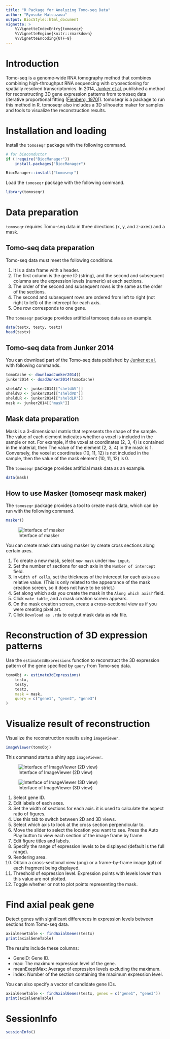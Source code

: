 ```yaml
---
title: "R Package for Analyzing Tomo-seq Data"
author: "Ryosuke Matsuzawa"
output: BiocStyle::html_document
vignette: >
    %\VignetteIndexEntry{tomoseqr}
    %\VignetteEngine{knitr::rmarkdown}
    %\VignetteEncoding{UTF-8}
---
```


# Introduction

Tomo-seq is a genome-wide RNA tomography method that combines combining
high-throughput RNA sequencing with cryosectioning for spatially resolved
transcriptomics.
In 2014, [Junker et al.](https://doi.org/10.1016/j.cell.2014.09.038) published a method for reconstructing 3D gene
expression patterns from tomoseq data (iterative proportional fitting ([Fienberg, 1970](https://doi.org/10.1214/aoms/1177696968))). tomoseqr is a package to run
this method in R. tomoseqr also includes a 3D silhouette maker
for samples and tools to visualize the reconstruction results.

# Installation and loading

Install the `tomoseqr` package with the following command.
```r
# for bioconductor
if (!require("BiocManager"))
    install.packages("BiocManager")

BiocManager::install("tomoseqr")
```

Load the `tomoseqr` package with the following command.

```r
library(tomoseqr)
```

# Data preparation

`tomoseqr` requires Tomo-seq data in three directions (x, y, and z-axes) and a mask.

## Tomo-seq data preparation

Tomo-seq data must meet the following conditions.


1. It is a data frame with a header.
1. The first column is the gene ID (string), and the second and subsequent
columns are the expression levels (numeric) at each sections.
1. The order of the second and subsequent rows is the same as the order of
the sections.
1. The second and subsequent rows are ordered from left to right
(not right to left) of the intercept for each axis.
1. One row corresponds to one gene.

The `tomoseqr` package provides artificial tomoseq data as an example.

```r
data(testx, testy, testz)
head(testx)
```

## Tomo-seq data from Junker 2014

You can download part of the Tomo-seq data published by [Junker et al.](https://www.sciencedirect.com/science/article/pii/S0092867414012264#mmc3) with following commands. 

```r
tomoCache <- downloadJunker2014()
junker2014 <- doadJunker2014(tomoCache)

sheldAV <- junker2014[["sheldAV"]]
sheldVD <- junker2014[["sheldVD"]]
sheldLR <- junker2014[["sheldLR"]]
mask <- junker2014[["mask"]]
```

## Mask data preparation

Mask is a 3-dimensional matrix that represents the shape of the sample.
The value of each element indicates whether a voxel is included in the
sample or not. For example, if the voxel at coordinates (2, 3, 4) is
contained in the material, then The value of the element (2, 3, 4) in
the mask is 1. Conversely, the voxel at coordinates (10, 11, 12) is not
included in the sample, then the value of the mask element (10, 11, 12)
is 0.

The `tomoseqr` package provides artificial mask data as an example.

```r
data(mask)
```

## How to use Masker (tomoseqr mask maker)

The `tomoseqr` package provides a tool to create mask data,
which can be run with the following command.

```r
masker()
```

![Interface of masker](masker_image.png)

You can create mask data using masker by create cross sections along
certain axes.

1. To create a new mask, select `new mask` under `How input`.
1. Set the number of sections for each axis in the
`Number of intercept` field.
1. In `width of cells`, set the thickness of the intercept for each axis
as a relative value.
(This is only related to the appearance of the mask creation screen, so
it does not have to be strict.)
1. Set along which axis you create the mask in the `Along which axis?`
field.
1. Click `make table`, and a mask creation screen appears.
1. On the mask creation screen, create a cross-sectional view
as if you were creating pixel art.
1. Click `Download as .rda` to output mask data as rda file.

# Reconstruction of 3D expression patterns

Use the `estimate3dExpressions` function to reconstruct the 3D expression
pattern of the gene specified by `query` from Tomo-seq data.

```r
tomoObj <- estimate3dExpressions(
    testx,
    testy,
    testz,
    mask = mask,
    query = c("gene1", "gene2", "gene3")
)
```

# Visualize result of reconstruction

Visualize the reconstruction results using `imageViewer`.

```r
imageViewer(tomoObj)
```

This command starts a shiny app `imageViewer`.

![Interface of ImageViewer (2D view)](2Dimage.png)

![Interface of ImageViewer (3D view)](3Dimage.png)

1. Select gene ID.
1. Edit labels of each axes.
1. Set the width of sections for each axis. it is used to calculate the
aspect ratio of figures.
1. Use this tab to switch between 2D and 3D views.
1. Select which axis to look at the cross section perpendicular to.
1. Move the slider to select the location you want to see. Press the Auto Play button to view each section of the image
frame by frame.
1. Edit figure titles and labels.
1. Specify the range of expression levels to be displayed (default is
the full range).
1. Rendering area.
1. Obtain a cross-sectional view (png) or a frame-by-frame image (gif)
of each fragment being displayed.
1. Threshold of expression level. Expression points with levels lower than
this value are not plotted.
1. Toggle whether or not to plot points representing the mask.

# Find axial peak gene

Detect genes with significant differences in expression levels between
sections from Tomo-seq data.

```r
axialGeneTable <- findAxialGenes(testx)
print(axialGeneTable)
```
The results include these columns:

- GeneID: Gene ID.  
- max: The maximum expression level of the gene.  
- meanExeptMax: Average of expression levels excluding the maximum.  
- index: Number of the section containing the maximum expression level.

You can also specify a vector of candidate gene IDs.

```r
axialGeneTable <- findAxialGenes(testx, genes = c("gene1", "gene3"))
print(axialGeneTable)
```

# SessionInfo

```r
sessionInfo()
```

